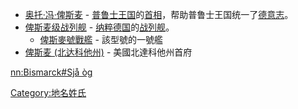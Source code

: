* [[奥托·冯·俾斯麦|奥托·冯·俾斯麦]] - [[普鲁士王国|普鲁士王国]]的[[首相|首相]]，帮助普鲁士王国统一了[[德意志帝國|德意志]]。
* [[俾斯麦级战列舰|俾斯麦级战列舰]] - [[纳粹德国|纳粹德国]]的[[战列舰|战列舰]]。
** [[俾斯麥號戰艦|俾斯麥號戰艦]] - 該型號的一號艦
* [[俾斯麦_(北达科他州)|俾斯麦 (北达科他州)]] - 美國北達科他州首府
{{disambig|B|Cat=三字译名消歧义}}

[[Category:地名姓氏|Category:地名姓氏]]

[[nn:Bismarck#Sjå_òg|nn:Bismarck#Sjå òg]]